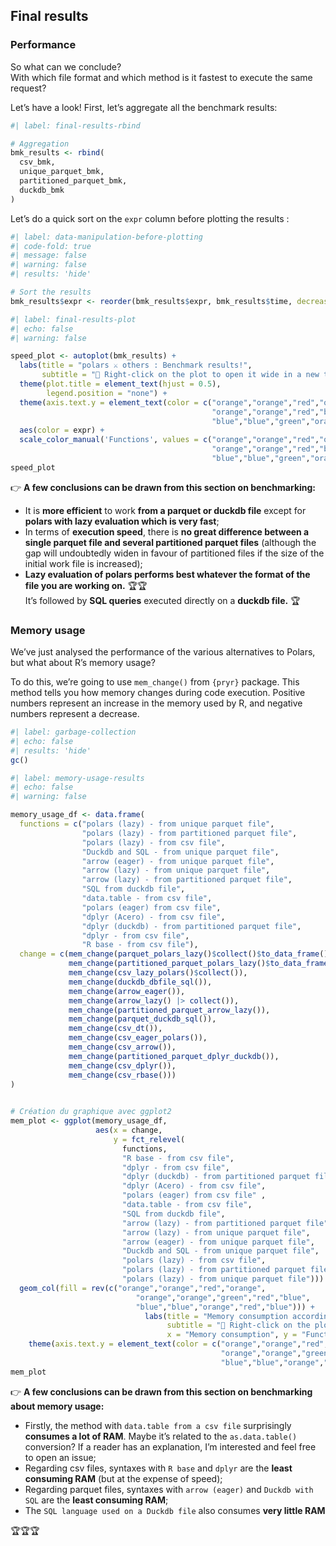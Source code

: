 ## Final results

### Performance

So what can we conclude?  
With which file format and which method is it fastest to execute the same request?  

Let's have a look! First, let's aggregate all the benchmark results:

```r
#| label: final-results-rbind

# Aggregation
bmk_results <- rbind(
  csv_bmk,
  unique_parquet_bmk,
  partitioned_parquet_bmk,
  duckdb_bmk
)
```

Let's do a quick sort on the `expr` column before plotting the results :

```r
#| label: data-manipulation-before-plotting
#| code-fold: true
#| message: false
#| warning: false
#| results: 'hide'

# Sort the results
bmk_results$expr <- reorder(bmk_results$expr, bmk_results$time, decreasing = TRUE)
```


```r
#| label: final-results-plot
#| echo: false
#| warning: false

speed_plot <- autoplot(bmk_results) +
  labs(title = "polars ⚔️ others : Benchmark results!",
       subtitle = "🔎 Right-click on the plot to open it wide in a new tab") +
  theme(plot.title = element_text(hjust = 0.5),
        legend.position = "none") +
  theme(axis.text.y = element_text(color = c("orange","orange","red","orange",
                                             "orange","orange","red","blue",
                                             "blue","blue","green","orange","red","blue"))) +
  aes(color = expr) +
  scale_color_manual('Functions', values = c("orange","orange","red","orange",
                                             "orange","orange","red","blue",
                                             "blue","blue","green","orange","red","blue"))
speed_plot
```

::: {.callout-important title="Final conclusions" icon=false}

👉 **A few conclusions can be drawn from this section on benchmarking:**  

- It is **more efficient** to work **from a parquet or duckdb file** except for **polars with lazy evaluation which is very fast**;  
- In terms of **execution speed**, there is **no great difference between a single parquet file and several partitioned parquet files** (although the gap will undoubtedly widen in favour of partitioned files if the size of the initial work file is increased);  
- **Lazy evaluation of polars performs best whatever the format of the file you are working on.** 🏆🏆  
It's followed by **SQL queries** executed directly on a **duckdb file.** 🏆   

:::

### Memory usage

We've just analysed the performance of the various alternatives to Polars, but what about R's memory usage?  

To do this, we're going to use `mem_change()` from `{pryr}` package. This method tells you how memory changes during code execution. Positive numbers represent an increase in the memory used by R, and negative numbers represent a decrease. 

```r
#| label: garbage-collection
#| echo: false
#| results: 'hide'
gc()
```

```r
#| label: memory-usage-results
#| echo: false
#| warning: false

memory_usage_df <- data.frame(
  functions = c("polars (lazy) - from unique parquet file",
                "polars (lazy) - from partitioned parquet file",
                "polars (lazy) - from csv file",
                "Duckdb and SQL - from unique parquet file",
                "arrow (eager) - from unique parquet file",
                "arrow (lazy) - from unique parquet file",
                "arrow (lazy) - from partitioned parquet file",
                "SQL from duckdb file",
                "data.table - from csv file",
                "polars (eager) from csv file",
                "dplyr (Acero) - from csv file",
                "dplyr (duckdb) - from partitioned parquet file",
                "dplyr - from csv file",
                "R base - from csv file"),
  change = c(mem_change(parquet_polars_lazy()$collect()$to_data_frame()),
             mem_change(partitioned_parquet_polars_lazy()$to_data_frame()),
             mem_change(csv_lazy_polars()$collect()),
             mem_change(duckdb_dbfile_sql()),
             mem_change(arrow_eager()),
             mem_change(arrow_lazy() |> collect()),
             mem_change(partitioned_parquet_arrow_lazy()),
             mem_change(parquet_duckdb_sql()),
             mem_change(csv_dt()),
             mem_change(csv_eager_polars()),
             mem_change(csv_arrow()),
             mem_change(partitioned_parquet_dplyr_duckdb()),
             mem_change(csv_dplyr()),
             mem_change(csv_rbase()))
)

  
# Création du graphique avec ggplot2
mem_plot <- ggplot(memory_usage_df, 
                   aes(x = change,
                       y = fct_relevel(
                         functions,
                         "R base - from csv file",
                         "dplyr - from csv file",                         
                         "dplyr (duckdb) - from partitioned parquet file",
                         "dplyr (Acero) - from csv file",                 
                         "polars (eager) from csv file" ,                 
                         "data.table - from csv file",                    
                         "SQL from duckdb file",      
                         "arrow (lazy) - from partitioned parquet file", 
                         "arrow (lazy) - from unique parquet file",     
                         "arrow (eager) - from unique parquet file",      
                         "Duckdb and SQL - from unique parquet file",     
                         "polars (lazy) - from csv file",
                         "polars (lazy) - from partitioned parquet file" ,
                         "polars (lazy) - from unique parquet file"))) +
  geom_col(fill = rev(c("orange","orange","red","orange",
                            "orange","orange","green","red","blue",
                            "blue","blue","orange","red","blue"))) +
                              labs(title = "Memory consumption according to functions used",
                                   subtitle = "🔎 Right-click on the plot to open it wide in a new tab",
                                   x = "Memory consumption", y = "Functions") +
    theme(axis.text.y = element_text(color = c("orange","orange","red","orange",
                                               "orange","orange","green","red","blue",
                                               "blue","blue","orange","red","blue")))
mem_plot
```

::: {.callout-important title="Memory usage conclusions" icon=false}

👉 **A few conclusions can be drawn from this section on benchmarking about memory usage:**  

- Firstly, the method with `data.table from a csv file` surprisingly **consumes a lot of RAM**. Maybe it's related to the `as.data.table()` conversion? If a reader has an explanation, I'm interested and feel free to open an issue;   
- Regarding csv files, syntaxes with `R base` and `dplyr` are the **least consuming RAM** (but at the expense of speed);  
- Regarding parquet files, syntaxes with `arrow (eager)` and `Duckdb with SQL` are the **least consuming RAM**;  
- The `SQL language used on a Duckdb file` also consumes **very little RAM**  

🏆🏆🏆   

:::